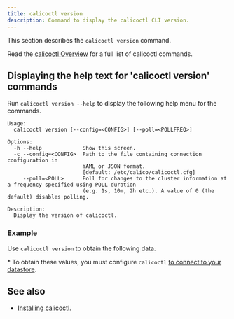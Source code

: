 ```yaml
---
title: calicoctl version
description: Command to display the calicoctl CLI version.
---
```



This section describes the `calicoctl version` command.

Read the [calicoctl Overview](overview.mdx)
for a full list of calicoctl commands.

## Displaying the help text for 'calicoctl version' commands

Run `calicoctl version --help` to display the following help menu for the
commands.

```
Usage:
  calicoctl version [--config=<CONFIG>] [--poll=<POLLFREQ>]

Options:
  -h --help             Show this screen.
  -c --config=<CONFIG>  Path to the file containing connection configuration in
                        YAML or JSON format.
                        [default: /etc/calico/calicoctl.cfg]
     --poll=<POLL>      Poll for changes to the cluster information at a frequency specified using POLL duration
                        (e.g. 1s, 10m, 2h etc.). A value of 0 (the default) disables polling.

Description:
  Display the version of calicoctl.
```

### Example

Use `calicoctl version` to obtain the following data.

<CalicoctlVersion />

\* To obtain these values, you must configure `calicoctl`
[to connect to your datastore](../../../maintenance/clis/calicoctl/configure/overview.mdx).

## See also

- [Installing calicoctl](../../../maintenance/clis/calicoctl/install.mdx).
